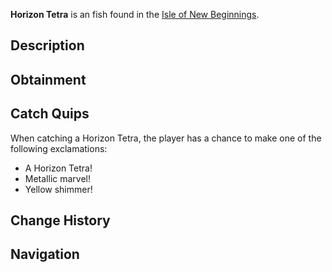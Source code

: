 {{FishInfobox
|image          = Horizon Tetra.png
|rarity         = Unusual
|sea            = Second Sea
|location       = [[Isle of New Beginnings]]
|sublocation    = 
|sources        = Fishing Rod
|radar_location = 
|prog_speed     = -8
|xp             = 88
|weather        = Clear
|time           = Day
|season         = Spring
|bait           = Flakes
|base_weight    = 39
|base_value     = 185
|weight_range   = 24
|base_chance    = 78
|base_resil     = 45
}}
'''Horizon Tetra''' is an {{Rarity|Unusual}} fish found in the [[Isle of New Beginnings]].

== Description ==
{{Description|A shimmering metallic blue fish with yellow fins, glinting at the water’s edge.|Bestiary Entry}}

== Obtainment ==
{{Description|It sparkles where the sun kisses the horizon.|Bestiary Hint}}
{{Fish Availability|
Isle of New Beginnings
|top_rods      = 
Trident Rod\277616.03\23650.89;
Leviathan's Fang Rod\271236.34\23321.68;
Free Spirit Rod\269377.85\17408.08;
Azure Of Lagoon\247445.27\15300.25;
Egg Rod\217358.73\19543.13;
Fungal Rod\175923.91\17255.82;
Antler Rod\166586.95\16339.99;
Nocturnal Rod\105924.54\98421.61;
Firefly Rod\215981.53\20847.14;
Brick Built Rod\195446.05\20152.86;
Rapid Rod\172422.55\16912.39;
Haunted Rod\170416.29\16694.51;
Verdant Shear Rod\213906.76\18835;
Blazebringer Rod\213626.48\18368.22;
No-Life Rod\208509.09\17340.73;
Seraphic Rod\190048.34\16190.75;
Ethereal Prism Rod\186082.67\15856.97;
Challenger's Rod\181345.71\14987.1;
Rod Of The Forgotten Fang\179585.93\15105.91;
Depthseeker Rod\179352.13\15780.89;
Rod Of The Exalted One\175572.84\15196.32;
Avalanche Rod\174891.24\15428.16;
Volcanic Rod\173057.8\14676.59;
Zeus Rod\172122.09\14597.23;
Rod Of The Depths\171850.05\13908.27;
Steady Rod\143723.27\12850.74
|recommended   = Free Spirit Rod
}}

== Catch Quips ==
When catching a Horizon Tetra, the player has a chance to make one of the following exclamations:
* A Horizon Tetra!
* Metallic marvel!
* Yellow shimmer!

== Change History ==
{{Change History|{{subst:Current Version}}}}

== Navigation ==
{{Fish Navbox|Isle of New Beginnings}}